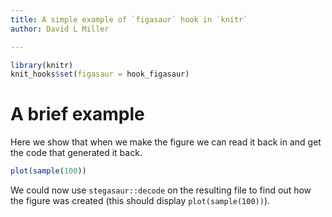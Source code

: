```yaml
---
title: A simple example of `figasaur` hook in `knitr`
author: David L Miller

---
```


```r
library(knitr)
knit_hooks$set(figasaur = hook_figasaur)
```

# A brief example

Here we show that when we make the figure we can read it back in and get the code that generated it back.

```r
plot(sample(100))
```

We could now use `stegasaur::decode` on the resulting file to find out how the figure was created (this should display `plot(sample(100))`).


